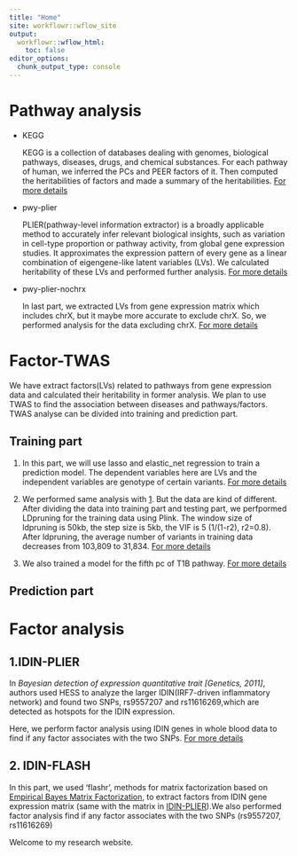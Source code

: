 ```yaml
---
title: "Home"
site: workflowr::wflow_site
output:
  workflowr::wflow_html:
    toc: false
editor_options:
  chunk_output_type: console
---
```


# Pathway analysis

- KEGG 

    KEGG is a collection of databases dealing with genomes, biological pathways, diseases, drugs, and chemical substances. For each pathway of human, we inferred the PCs and PEER factors of it. Then computed the heritabilities of factors and made a summary of the heritabilities. [For more details](https://xsun1229.github.io/pathway_analysis/analy.html)

- pwy-plier

    PLIER(pathway-level information extractor) is a broadly applicable method to accurately infer relevant biological insights, such as variation in cell-type proportion or pathway activity, from global gene expression studies. It approximates the expression pattern of every gene as a linear combination of eigengene-like latent variables (LVs). We calculated heritability of these LVs and performed further analysis. [For more details](https://xsun1229.github.io/pathway_analysis/pwy_PLIER.html)

- pwy-plier-nochrx

    In last part, we extracted LVs from gene expression matrix which includes chrX, but it maybe more accurate to exclude chrX. So, we performed analysis for the data excluding chrX. [For more details](https://xsun1229.github.io/pathway_analysis/pwy-plier-nochrx.html)

# Factor-TWAS

We have extract factors(LVs) related to pathways from gene expression data and calculated their heritability in former analysis. We plan to use TWAS to find the association between diseases and pathways/factors. TWAS analyse can be divided into training and prediction part. 

## Training part

1. In this part, we will use lasso and elastic_net regression to train a prediction model. The dependent variables here are LVs and the independent variables are genotype of certain variants. [For more details](https://xsun1229.github.io/pathway_analysis/train_model.html)

2. We performed same analysis with [1](https://xsun1229.github.io/pathway_analysis/train_model.html). But the data are kind of different. After dividing the data into training part and testing part, we perfpormed LDpruning for the training data using Plink. The window size of ldpruning is 50kb, the step size is 5kb, the VIF is 5 (1/(1-r2), r2=0.8). After ldpruning, the average number of variants in training data decreases from 103,809 to 31,834. [For more details](https://xsun1229.github.io/pathway_analysis/train_model_ldpruning.html)

3. We also trained a model for the fifth pc of T1B pathway.  [For more details](https://xsun1229.github.io/pathway_analysis/T1B.html)

## Prediction part

# Factor analysis

## 1.IDIN-PLIER
In *Bayesian detection of expression quantitative trait [Genetics, 2011]*, authors used HESS to analyze the larger IDIN(IRF7-driven inflammatory network) and found two SNPs, rs9557207 and rs11616269,which are detected as hotspots for the IDIN expression. 

Here, we perform factor analysis using IDIN genes in whole blood data to find if any factor associates with the two SNPs.  [For more details](https://xsun1229.github.io/pathway_analysis/IDIN.html)

## 2. IDIN-FLASH
In this part, we used 'flashr', methods for matrix factorization based on [Empirical Bayes Matrix Factorization](https://arxiv.org/abs/1802.06931), to extract factors from IDIN gene expression matrix (same with the matrix in [IDIN-PLIER](https://xsun1229.github.io/pathway_analysis/IDIN.html)).We also performed factor analysis find if any factor associates with the two SNPs (rs9557207, rs11616269)


Welcome to my research website.
